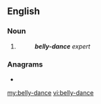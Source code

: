 ==English==

===Noun===
{{head|en|noun}}

# {{attributive of|belly dance|lang=en|nodot=1}}
#: '''''belly-dance''' expert''

===Anagrams===
* {{l|en|call-by-need}}

[[my:belly-dance]]
[[vi:belly-dance]]
